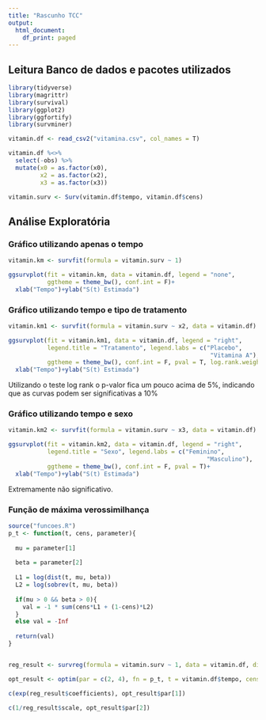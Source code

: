 ```yaml
---
title: "Rascunho TCC"
output:
  html_document:
    df_print: paged
---
```


## Leitura Banco de dados e pacotes utilizados

```r
library(tidyverse)
library(magrittr)
library(survival)
library(ggplot2)
library(ggfortify)
library(survminer)

vitamin.df <- read_csv2("vitamina.csv", col_names = T)

vitamin.df %<>%
  select(-obs) %>%
  mutate(x0 = as.factor(x0),
         x2 = as.factor(x2),
         x3 = as.factor(x3))

vitamin.surv <- Surv(vitamin.df$tempo, vitamin.df$cens)
```


## Análise Exploratória

### Gráfico utilizando apenas o tempo

```r
vitamin.km <- survfit(formula = vitamin.surv ~ 1)

ggsurvplot(fit = vitamin.km, data = vitamin.df, legend = "none",
           ggtheme = theme_bw(), conf.int = F)+
  xlab("Tempo")+ylab("S(t) Estimada")
```

### Gráfico utilizando tempo e tipo de tratamento

```r
vitamin.km1 <- survfit(formula = vitamin.surv ~ x2, data = vitamin.df)

ggsurvplot(fit = vitamin.km1, data = vitamin.df, legend = "right",
           legend.title = "Tratamento", legend.labs = c("Placebo",
                                                         "Vitamina A"),
           ggtheme = theme_bw(), conf.int = F, pval = T, log.rank.weights = "n")+
  xlab("Tempo")+ylab("S(t) Estimada")
```

Utilizando o teste log rank o p-valor fica um pouco acima de 5%, indicando que as curvas podem ser significativas a 10%

### Gráfico utilizando tempo e sexo

```r
vitamin.km2 <- survfit(formula = vitamin.surv ~ x3, data = vitamin.df)

ggsurvplot(fit = vitamin.km2, data = vitamin.df, legend = "right",
           legend.title = "Sexo", legend.labs = c("Feminino",
                                                        "Masculino"),
           ggtheme = theme_bw(), conf.int = F, pval = T)+
  xlab("Tempo")+ylab("S(t) Estimada")
```

Extremamente não significativo.

### Função de máxima verossimilhança

```r
source("funcoes.R")
p_t <- function(t, cens, parameter){
  
  mu = parameter[1]
  
  beta = parameter[2]
  
  L1 = log(dist(t, mu, beta))
  L2 = log(sobrev(t, mu, beta))
  
  if(mu > 0 && beta > 0){
    val = -1 * sum(cens*L1 + (1-cens)*L2)
  }
  else val = -Inf
  
  return(val)
}


reg_result <- survreg(formula = vitamin.surv ~ 1, data = vitamin.df, dist = "loglogistic")

opt_result <- optim(par = c(2, 4), fn = p_t, t = vitamin.df$tempo, cens = vitamin.df$cens)

c(exp(reg_result$coefficients), opt_result$par[1])

c(1/reg_result$scale, opt_result$par[2])
```



